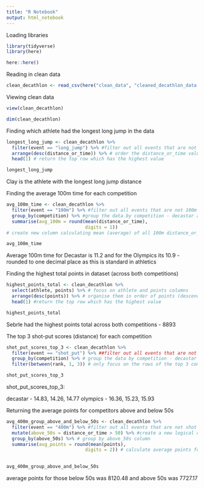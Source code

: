 ```yaml
---
title: "R Notebook"
output: html_notebook
---
```


Loading libraries 

```r
library(tidyverse)
library(here)
```

```r
here::here()
```

Reading in clean data

```r
clean_decathlon <- read_csv(here("clean_data", "cleaned_decathlon_data.csv"))

```

Viewing clean data

```r
view(clean_decathlon)

dim(clean_decathlon)

```

Finding which athlete had the longest long jump in the data

```r
longest_long_jump <- clean_decathlon %>%
  filter(event == "long_jump") %>% #filter out all events that are not long_jump
  arrange(desc(distance_or_time)) %>% # order the distance_or_time values in descending order
  head(1) # return the top row which has the highest value

longest_long_jump

```

Clay is the athlete with the longest long jump distance


Finding the average 100m time for each competition

```r
avg_100m_time <- clean_decathlon %>%
  filter(event == "100m") %>% #filter out all events that are not 100m
  group_by(competition) %>% #group the data by competition - decastar and olympics
  summarise(avg_100m = round(mean(distance_or_time),
                             digits = 1)) 
# create new column calculating mean (average) of all 100m distance_or_time values & round to one decimal place

avg_100m_time

```

Average 100m time for Decastar is 11.2 and for the Olympics its 10.9 - rounded to one decimal place as this is standard in athletics


Finding the highest total points in dataset (across both competitions)

```r
highest_points_total <- clean_decathlon %>%
  select(athlete, points) %>% # focus on athlete and points columns
  arrange(desc(points)) %>% # organise them in order of points (descending)
  head(1) #return the top row which has the highest value

highest_points_total

```

Sebrle had the highest points total across both competitions - 8893


The top 3 shot-put scores (distance) for each competition

```r
shot_put_scores_top_3 <- clean_decathlon %>%
  filter(event == "shot_put") %>% ##filter out all events that are not shot put
  group_by(competition) %>% # group the data by competition - decastar and olympics
  filter(between(rank, 1, 3)) # only focus on the rows of the top 3 competitors (ranked between 1 and 3)

shot_put_scores_top_3


```

shot_put_scores_top_3:

decastar - 14.83, 14.26, 14.77
olympics - 16.36, 15.23, 15.93


Returning the average points for competitors above and below 50s

```r
avg_400m_group_above_and_below_50s <- clean_decathlon %>%
  filter(event == "400m") %>% #filter out all events that are not shot put
  mutate(above_50s = distance_or_time > 50) %>% #create a new logical column that specifies if the score is above 50
  group_by(above_50s) %>% # group by above_50s column
  summarise(avg_points = round(mean(points),
                             digits = 2)) # calculate average points for those above 50s(true) and below 50s (false), rounded to 2 decimal places
  

avg_400m_group_above_and_below_50s


```

average points for those below 50s was 8120.48 and above 50s was 7727.17



















































